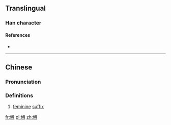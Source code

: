 ==Translingual==

===Han character===
{{Han char|rn=5|rad=乙|as=07|sn=8|four=47715|canj=PDWYI|ids=⿺也母}}

====References====
* {{Han ref|kx=0084.201|hdz=42382.040|uh=4E78|ud=20088}}

----

==Chinese==
{{zh-hanzi-box|[[乸]]}}

===Pronunciation===
{{zh-pron
|m=nǎ
|c=naa2
|mc=
|oc=
|ma=
|cat=suf
}}

===Definitions===

# {{context|Cantonese}} [[feminine]] [[suffix]]

[[fr:乸]]
[[pl:乸]]
[[zh:乸]]
